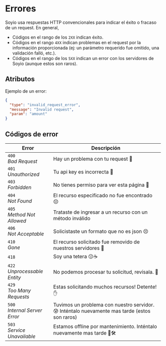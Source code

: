 
# Errores

Soyio usa respuestas HTTP convencionales para indicar el éxito o fracaso de un request. En general,

- Códigos en el rango de los `2XX` indican éxito.
- Códigos en el rango `4XX` indican problemas en el request por la información proporcionada (ej: un parámetro requerido fue omitido, una validación falló, etc.).
- Códigos en el rango de los `5XX` indican un error con los servidores de Soyio (aunque estos son raros).

## Atributos

<ul>
  <SchemaItem
    collapsible={false}
    name={"type"}
    required={true}
    schemaName={"string"}
    qualifierMessage={"**Possible values:** [`api_error`, `authentication_error`, `invalid_request_error`, `rate_limit_error`]"}
    schema={{"type":"string","enum":["api_error","authentication_error","invalid_request_error","rate_limit_error"],"description":"El tipo de error."}}
  >
  </SchemaItem>
  <SchemaItem
    collapsible={false}
    name={"message"}
    required={false}
    schemaName={"string"}
    qualifierMessage={undefined}
    schema={{"type":"string","description":"Un mensaje legible que provee mas detalles acerca del error."}}
  >
  </SchemaItem>
  <SchemaItem
    collapsible={false}
    name={"param"}
    required={false}
    schemaName={"string"}
    qualifierMessage={undefined}
    schema={{"type":"string","description":"El parámetro al cual se relaciona el error."}}
  >
  </SchemaItem>
</ul>

Ejemplo de un error:

```json
{
  "type": "invalid_request_error",
  "message": "Invalid request",
  "param": "amount"
}
```

## Códigos de error
| Error | Descripción |
|-------|-------------|
| `400`<br/>*Bad Request* | Hay un problema con tu request 🙈 |
| `401`<br/>*Unauthorized* | Tu api key es incorrecta 🔐 |
| `403`<br/>*Forbidden* | No tienes permiso para ver esta página 🚫 |
| `404`<br/>*Not Found* | El recurso especificado no fue encontrado 😔 |
| `405`<br/>*Method Not Allowed* | Trataste de ingresar a un recurso con un método inválido |
| `406`<br/>*Not Acceptable* | Solicistaste un formato que no es json 😣 |
| `410`<br/>*Gone* | El recurso solicitado fue removido de nuestros servidores 🏃 |
| `418` | Soy una tetera 😗☕️ |
| `422`<br/>*Unprocessable Entity* | No podemos procesar tu solicitud, revísala. 👀️ |
| `429`<br/>*Too Many Requests* | Estas solicitando muchos recursos! Detente! ✋ |
| `500`<br/>*Internal Server Error* | Tuvimos un problema con nuestro servidor. 😰 Inténtalo nuevamente mas tarde (estos son raros) |
| `503`<br/>*Service Unavailable* | Estamos offline por mantenimiento. Inténtalo nuevamente mas tarde ‍👷🛠 |

